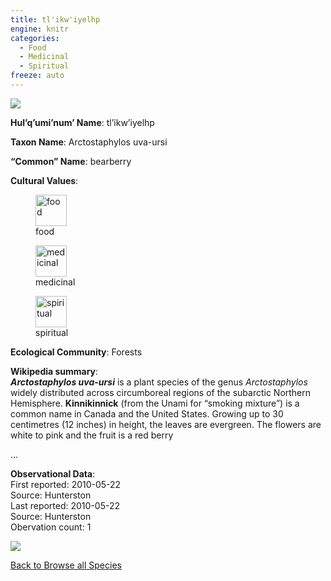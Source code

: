 ```yaml
---
title: tl'ikw'iyelhp
engine: knitr
categories:
  - Food
  - Medicinal
  - Spiritual
freeze: auto
---
```

![](https://static.inaturalist.org/photos/181302737/medium.jpeg){fig-alt="tl'ikw'iyelhp - bearberry"}

**Hul'q'umi'num' Name**: tl'ikw'iyelhp



**Taxon Name**: Arctostaphylos uva-ursi

**"Common" Name**: bearberry

**Cultural Values**:  

::: {layout-nrow=1 style="width:60%"}
![food](/files/food.svg){width=50px}

![medicinal](/files/medicinal.svg){width=50px}

![spiritual](/files/spiritual.svg){width=50px}
:::

**Ecological Community**: Forests

**Wikipedia summary**:  
<i><b>Arctostaphylos uva-ursi</b></i> is a plant species of the genus <i>Arctostaphylos</i> widely distributed across circumboreal regions of the subarctic Northern Hemisphere. <b>Kinnikinnick</b> (from the Unami for "smoking mixture") is a common name in Canada and the United States. Growing up to 30 centimetres (12 inches) in height, the leaves are evergreen. The flowers are white to pink and the fruit is a red berry</p>...

**Observational Data**:   
First reported: 2010-05-22  
Source: Hunterston  
Last reported: 2010-05-22  
Source: Hunterston  
Obervation count: 1

![](community_dist.png)

[<i class="fa fa-arrow-left" aria-hidden="true"></i> Back to Browse all Species](/taxa.html)
